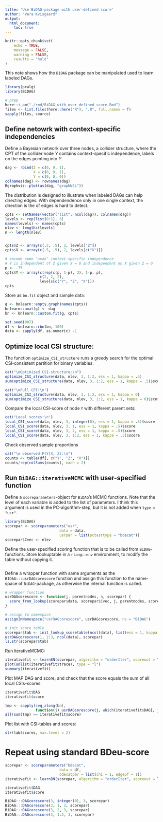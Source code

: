 ```yaml
---
title: 'Use BiDAG-package with user-defined score'
author: "Vera Kvisgaard"
output: 
  html_document:
    toc: true
---
```


```r
knitr::opts_chunk$set(
	echo = TRUE,
	message = FALSE,
	warning = FALSE,
	results = "hold"
)
```

This note shows how the `BiDAG` package can be manipulated used to learn labeled DAGs. 
```r
library(pcalg)
library(BiDAG)

# prep
here::i_am("./rmd/BiDAG_with_user_defined_score.Rmd")
files <- list.files(here::here("R"), ".R", full.names = T)
sapply(files, source)
```

## Define netowrk with context-specific independencies
Define a Bayesian network over three nodes, a collider structure, where the CPT of the collider node $Y$ contains context-specific independence, labels on the edges pointing into $Y$. 
```r
dag <- rbind(Z = c(0, 0, 1),
             X = c(0, 0, 1),
             Y = c(0, 0, 0))
colnames(dag) <- rownames(dag)
Rgraphviz::plot(as(dag, "graphNEL"))
```

The distribution is designed to illustrate when labeled DAGs can help directing edges.
With dependendence only in one single context, the direction is the of edges is hard to detect.
```r

cpts <- setNames(vector("list", ncol(dag)), colnames(dag))
levels <- rep(list(0:1), 3)
names(levels) <- names(cpts)
nlev <- lengths(levels)
n <- length(nlev)


cpts$Z <- array(c(.5, .5), 2, levels["Z"])
cpts$X <- array(c(.5, .5), 2, levels[c("X")])

# encode some "weak" context-specific independence
# Y is independent of Z given X = 0 and independent on X given Z = 0
p <- .75
cpts$Y <- array(c(rep(c(p, 1-p), 3), 1-p, p), 
                c(2, 2, 2), 
                levels[c("Y", "Z", "X")])
cpts
```


Store as `bn.fit` object and sample data:
```r

g <- bnlearn::empty.graph(names(cpts))
bnlearn::amat(g) <- dag
bn <- bnlearn::custom.fit(g, cpts)

set.seed(007)
df <- bnlearn::rbn(bn, 100)
data <- sapply(df, as.numeric) -1

```


## Optimize local CSI structure:
The function `optimize_CSI_structure` runs a greedy search for the optimal CSI-consistent partition for binary variables. 
```r
cat("\nOptimized CSI-structure:\n")
optimize_CSI_structure(data, nlev, 3, 1:2, ess = 1, kappa = .5)
sum(optimize_CSI_structure(data, nlev, 3, 1:2, ess = 1, kappa = .5)$scores)

cat("\nFull CPT:\n")
optimize_CSI_structure(data, nlev, 3, 1:2, ess = 1, kappa = 0)
sum(optimize_CSI_structure(data, nlev, 3, 1:2, ess = 1, kappa = 0)$scores)
```


Compare the local CSI-score of node `Y` with different parent sets:
```r
cat("Local scores:\n")
local_CSI_score(data, nlev, 3, integer(0), ess = 1, kappa = .5)$score
local_CSI_score(data, nlev, 3, 1, ess = 1, kappa = .5)$score
local_CSI_score(data, nlev, 3, 2, ess = 1, kappa = .5)$score
local_CSI_score(data, nlev, 3, 1:2, ess = 1, kappa = .5)$score
```

Check observed sample proportions
```r
cat("\n observed P(Y|X, Z):\n")
counts <- table(df[, c("Y", "Z", "X")])
counts/rep(colSums(counts), each = 2)

```

## Run `BiDAG::iterativeMCMC` with user-specified function

Define a `scoreparameters`-object for `BiDAG`'s MCMC functions. 
Note that the level of each variable is added to the list of parameters. 
I think this argument is used in the PC-algorithm-step, but it is not added when `type = "usr"`.
```r
library(BiDAG)
scorepar <- scoreparameters("usr", 
                         data = data,
                         usrpar = list(pctesttype = "bdecat"))
scorepar$Cvec <- nlev

```


Define the user-specified scoring function that is to be called from `BiDAG`-functions.
Store lookuptable in a `rlang::env` environment, to modify the table without copying it.
```r

```

Define a wrapper function with same arguments as the `BIDAG:::usrDAGcorescore` function and
assign this function to the name-space of `BiDAG`-package, as otherwise the internal function is called. 
```r

# wrapper function
usrDAGcorescore <- function(j, parentnodes, n, scorepar) {
  score_from_lookup(scorepar$data, scorepar$Cvec, j, parentnodes, scorepar$tab)
}

# assign to namespace
assignInNamespace("usrDAGcorescore", usrDAGcorescore, ns = "BiDAG")

# init score table
scorepar$tab <- init_lookup_scoretable(ncol(data), list(ess = 1, kappa = .5))
usrDAGcorescore(1, 2:3, ncol(data), scorepar)
ls.str(scorepar$tab)


```



Run iterativeMCMC: 
```r
iterativefit <- learnBN(scorepar, algorithm = "orderIter", scoreout = T, verbose = T)
plot(unlist(iterativefit$trace), type = "l")
summary(iterativefit)
```


Plot MAP DAG and score, and check that the score equals the sum of all local CSIs-scores.
```r
iterativefit$DAG
iterativefit$score

tmp <- sapply(seq_along(bn), 
              function(j) usrDAGcorescore(j, which(iterativefit$DAG[, j] == 1), n = length(bn), scorepar))
all(sum(tmp) == iterativefit$score)
```

Plot list with CSI-tables and scores:
```r
str(tab$scores, max.level = 2)
```


# Repeat using standard BDeu-score
```r
scorepar <- scoreparameters("bdecat", 
                         data = df,
                         bdecatpar = list(chi = 1, edgepf = 1))
iterativefit <- learnBN(scorepar, algorithm = "orderIter", scoreout = T, verbose = T)

iterativefit$DAG
iterativefit$score
```

```r
BiDAG:::DAGcorescore(3, integer(0), 3, scorepar)
BiDAG:::DAGcorescore(3, 1, 3, scorepar)
BiDAG:::DAGcorescore(3, 2, 3, scorepar)
BiDAG:::DAGcorescore(3, 1:2, 3, scorepar)
```

